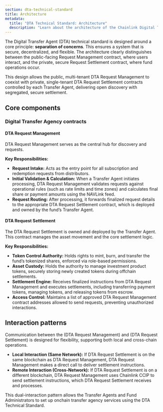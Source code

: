 ```yaml
---
section: dta-technical-standard
title: Architecture
metadata:
  title: "DTA Technical Standard: Architecture"
  description: "Learn about the architecture of the Chainlink Digital Transfer Agent (DTA) technical standard, including its core components and interaction patterns."
---
```



<Dta section="dtaNotes" />

The Digital Transfer Agent (DTA) technical standard is designed around a core principle: **separation of concerns**. This ensures a system that is secure, decentralized, and flexible. The architecture clearly distinguishes between the public-facing Request Management contract, where users interact, and the private, secure Request Settlement contract, where fund operations occur.

This design allows the public, multi-tenant DTA Request Management to coexist with private, single-tenant DTA Request Settlement contracts controlled by each Transfer Agent, delivering open discovery with segregated, secure settlement.

<ClickToZoom
  src="/images/DTA/archi.png"
  caption="The DTA technical standard separates the public, multi-tenant DTA Request Management from private, single-tenant DTA Request Settlement owned by each Transfer Agent."
/>

## Core components

### Digital Transfer Agency contracts

#### DTA Request Management

DTA Request Management serves as the central hub for discovery and requests.

**Key Responsibilities:**

- **Request Intake:** Acts as the entry point for all subscription and redemption requests from distributors.
- **Initial Validation & Calculation:** When a Transfer Agent initiates processing, DTA Request Management validates requests against operational rules (such as rate limits and time zones) and calculates final share or payment amounts using the NAVLink feed.
- **Request Routing:** After processing, it forwards finalized request details to the appropriate DTA Request Settlement contract, which is deployed and owned by the fund’s Transfer Agent.

#### DTA Request Settlement

The DTA Request Settlement is owned and deployed by the Transfer Agent. This contract manages the asset movement and the core settlement logic.

**Key Responsibilities:**

- **Token Control Authority:** Holds rights to mint, burn, and transfer the fund’s tokenized shares, enforced via role-based permissions.
- **Asset Custody:** Holds the authority to manage investment product tokens, securely storing newly created tokens during offchain settlements.
- **Settlement Engine:** Receives finalized instructions from DTA Request Management and executes settlements, including transferring payment tokens, managing tokens, and releasing tokens from escrow.
- **Access Control:** Maintains a list of approved DTA Request Management contract addresses allowed to send requests, preventing unauthorized interactions.

## Interaction patterns

Communication between the (DTA Request Management) and (DTA Request Settlement) is designed for flexibility, supporting both local and cross-chain operations.

- **Local Interaction (Same Network):** If DTA Request Settlement is on the same blockchain as DTA Request Management, DTA Request Management makes a direct call to deliver settlement instructions.
- **Remote Interaction (Cross-Network):** If DTA Request Settlement is on a different blockchain, DTA Request Management uses Chainlink CCIP to send settlement instructions, which DTA Request Settlement receives and processes.

This dual-interaction pattern allows the Transfer Agents and Fund Administrators to set up onchain transfer agency services using the DTA Technical Standard.

